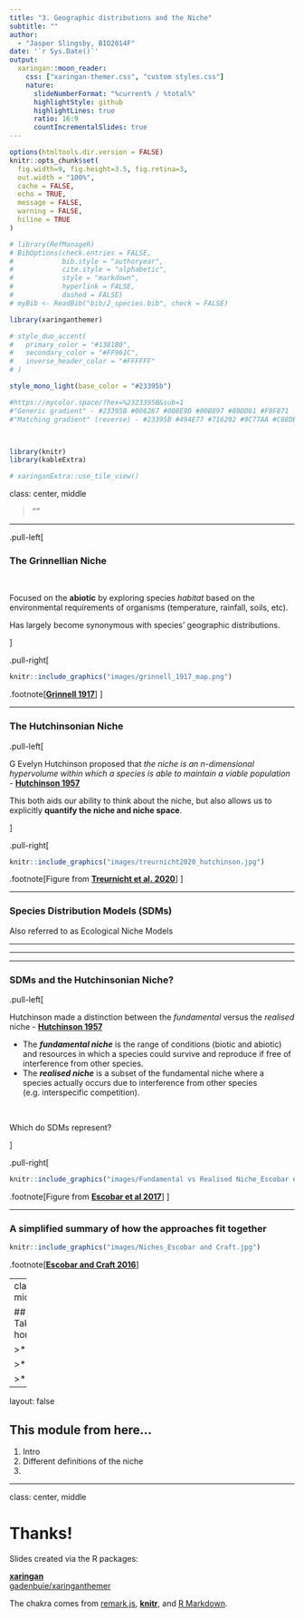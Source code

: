 ```yaml
---
title: "3. Geographic distributions and the Niche"
subtitle: ""  
author: 
  - "Jasper Slingsby, BIO2014F"
date: '`r Sys.Date()`'
output:
  xaringan::moon_reader:
    css: ["xaringan-themer.css", "custom styles.css"]
    nature:
      slideNumberFormat: "%current% / %total%"
      highlightStyle: github
      highlightLines: true
      ratio: 16:9
      countIncrementalSlides: true
---
```


```r
options(htmltools.dir.version = FALSE)
knitr::opts_chunk$set(
  fig.width=9, fig.height=3.5, fig.retina=3,
  out.width = "100%",
  cache = FALSE,
  echo = TRUE,
  message = FALSE, 
  warning = FALSE,
  hiline = TRUE
)

# library(RefManageR)
# BibOptions(check.entries = FALSE,
#            bib.style = "authoryear",
#            cite.style = "alphabetic",
#            style = "markdown",
#            hyperlink = FALSE,
#            dashed = FALSE)
# myBib <- ReadBib("bib/2_species.bib", check = FALSE)
```

```r
library(xaringanthemer)

# style_duo_accent(
#   primary_color = "#1381B0",
#   secondary_color = "#FF961C",
#   inverse_header_color = "#FFFFFF"
# )

style_mono_light(base_color = "#23395b")

#https://mycolor.space/?hex=%2323395B&sub=1 
#"Generic gradient" - #23395B #006287 #008E9D #00B897 #89DD81 #F9F871
#"Matching gradient" (reverse) - #23395B #494E77 #716292 #9C77AA #C88DBF #F5A3D0



library(knitr)
library(kableExtra)
```


```r
# xaringanExtra::use_tile_view()
```

class: center, middle

> _""_

---

.pull-left[

### The Grinnellian Niche

<br>

Focused on the **abiotic** by exploring species _habitat_ based on the environmental requirements of organisms (temperature, rainfall, soils, etc).

Has largely become synonymous with species' geographic distributions.

]

.pull-right[
```r
knitr::include_graphics("images/grinnell_1917_map.png")
```

.footnote[[**Grinnell 1917**](http://dx.doi.org/10.2307/4072271)]
]

---

### The Hutchinsonian Niche

.pull-left[

G Evelyn Hutchinson proposed that _the niche is an n-dimensional hypervolume within which a species is able to maintain a viable population_ - [**Hutchinson 1957**](https://doi.org/10.1101%2Fsqb.1957.022.01.039)

This both aids our ability to think about the niche, but also allows us to explicitly **quantify the niche and niche space**.

]

.pull-right[
```r
knitr::include_graphics("images/treurnicht2020_hutchinson.jpg")
```

.footnote[Figure from [**Treurnicht et al. 2020**](http://dx.doi.org/10.1111/geb.13048)]
]

---

### Species Distribution Models (SDMs)

Also referred to as Ecological Niche Models


---

---

---

### SDMs and the Hutchinsonian Niche?

.pull-left[

Hutchinson made a distinction between the _fundamental_ versus the _realised_ niche - [**Hutchinson 1957**](https://doi.org/10.1101%2Fsqb.1957.022.01.039)

- The _**fundamental niche**_ is the range of conditions (biotic and abiotic) and resources in which a species could survive and reproduce if free of interference from other species.
- The _**realised niche**_ is a subset of the fundamental niche where a species actually occurs due to interference from other species (e.g. interspecific competition). 

<br>

Which do SDMs represent?

]

.pull-right[
```r
knitr::include_graphics("images/Fundamental vs Realised Niche_Escobar et al 2017.jpg")
```

.footnote[Figure from [**Escobar et al 2017**](https://doi.org/10.3389/fvets.2017.00105)]
]

---

### A simplified summary of how the approaches fit together

```r
knitr::include_graphics("images/Niches_Escobar and Craft.jpg")
```

.footnote[[**Escobar and Craft 2016**](https://doi.org/10.3389/fmicb.2016.01174)]

---
class: middle

## Take-home

>**

>**

>**

---

layout: false

## This module from here...

1. Intro
2. Different definitions of the niche
3.

---
class: center, middle

# Thanks!

Slides created via the R packages:

[**xaringan**](https://github.com/yihui/xaringan)<br>
[gadenbuie/xaringanthemer](https://github.com/gadenbuie/xaringanthemer)

The chakra comes from [remark.js](https://remarkjs.com), [**knitr**](http://yihui.name/knitr), and [R Markdown](https://rmarkdown.rstudio.com).
